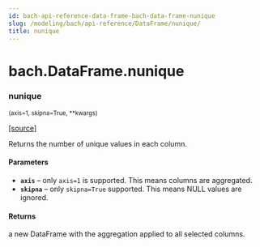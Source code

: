 ```yaml
---
id: bach-api-reference-data-frame-bach-data-frame-nunique
slug: /modeling/bach/api-reference/DataFrame/nunique/
title: nunique
---
```


# bach.DataFrame.nunique

<div className="method">

### <span className="name">nunique</span>

<small className="parameter-list">(<span className="parameter" id="axis">axis=1</span>, <span className="parameter" id="skipna">skipna=True</span>, <span className="parameter" id="**">\*\*kwargs</span>)</small>


&#8203;<span className="view-source">[[source]](https://github.com/objectiv/objectiv-analytics/blob/mainon3.8/site-packages/bach/dataframe.py)</span>

<div className="content">

Returns the number of unique values in each column.


#### Parameters

* **`axis`** – only `axis=1` is supported. This means columns are aggregated.
* **`skipna`** – only `skipna=True` supported. This means NULL values are ignored.



#### Returns

a new DataFrame with the aggregation applied to all selected columns.



</div>


</div>
